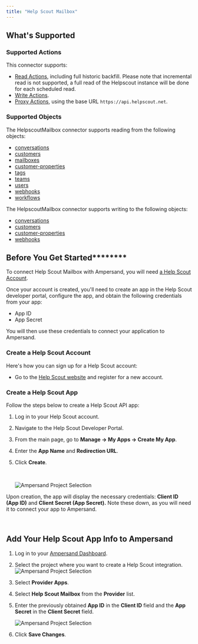 ```yaml
---
title: "Help Scout Mailbox"
---
```

## What's Supported

### Supported Actions

This connector supports:
- [Read Actions](/read-actions), including full historic backfill. Please note that incremental read is not supported, a full read of the Helpscout instance will be done for each scheduled read.
- [Write Actions](/write-actions).
- [Proxy Actions](/proxy-actions), using the base URL `https://api.helpscout.net`.


### Supported Objects

The HelpscoutMailbox connector supports reading from the following objects:

- [conversations](https://developer.helpscout.com/mailbox-api/endpoints/conversations/list/)
- [customers](https://developer.helpscout.com/mailbox-api/endpoints/customers/list/)
- [mailboxes](https://developer.helpscout.com/mailbox-api/endpoints/inboxes/list/)
- [customer-properties](https://developer.helpscout.com/mailbox-api/endpoints/properties/list/)
- [tags](https://developer.helpscout.com/mailbox-api/endpoints/tags/list/)
- [teams](https://developer.helpscout.com/mailbox-api/endpoints/teams/list-teams/)
- [users](https://developer.helpscout.com/mailbox-api/endpoints/users/list/)
- [webhooks](https://developer.helpscout.com/mailbox-api/endpoints/webhooks/list/)
- [workflows](https://developer.helpscout.com/mailbox-api/endpoints/workflows/list/)

The HelpscoutMailbox connector supports writing to the following objects:

- [conversations](https://developer.helpscout.com/mailbox-api/endpoints/conversations/create/)
- [customers](https://developer.helpscout.com/mailbox-api/endpoints/customers/create/)
- [customer-properties](https://developer.helpscout.com/mailbox-api/endpoints/properties/create/)
- [webhooks](https://developer.helpscout.com/mailbox-api/endpoints/webhooks/create/)

## Before You Get Started********

To connect Help Scout Mailbox with Ampersand, you will need [a Help Scout Account](https://www.helpscout.com/).

Once your account is created, you'll need to create an app in the Help Scout developer portal, configure the app, and obtain the following credentials from your app:

- App ID
- App Secret

You will then use these credentials to connect your application to Ampersand.

### Create a Help Scout Account

Here's how you can sign up for a Help Scout account:

- Go to the [Help Scout website](https://www.helpscout.com/) and register for a new account.

### Create a Help Scout App

Follow the steps below to create a Help Scout API app:

1. Log in to your Help Scout account.
2. Navigate to the Help Scout Developer Portal.
3. From the main page, go to **Manage → My Apps → Create My App**.
4. Enter the **App Name** and **Redirection URL**.
5. Click **Create**.

   <br />

   ![Ampersand Project Selection](/images/provider-guides/ddba26c-RsGLizoLnbDCE3ichwJvAvvH.png)

Upon creation, the app will display the necessary credentials: **Client ID (App ID)** and **Client Secret (App Secret).** Note these down, as you will need it to connect your app to Ampersand.

<br />

## Add Your Help Scout App Info to Ampersand

1. Log in to your [Ampersand Dashboard](https://dashboard.withampersand.com).
2. Select the project where you want to create a Help Scout integration.  
   ![Ampersand Project Selection](/images/provider-guides/31a6a12-Ampersand.png)
3. Select **Provider Apps**.
4. Select **Help Scout Mailbox** from the **Provider** list.
5. Enter the previously obtained **App ID** in the **Client ID** field and the **App Secret** in the **Client Secret** field.

   ![Ampersand Project Selection](/images/provider-guides/1d847cc-helpscout1.gif)
6. Click **Save Changes**.
